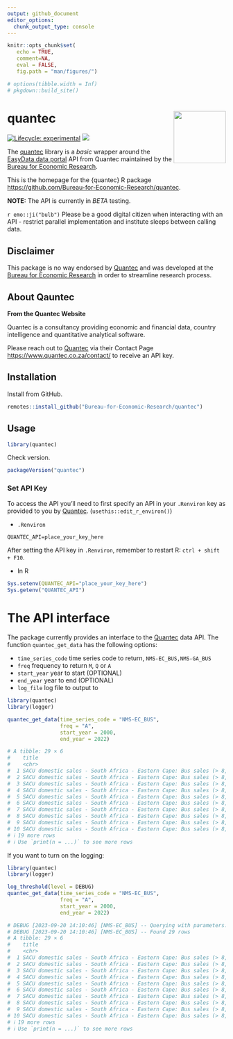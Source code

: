 ```yaml
---
output: github_document
editor_options: 
  chunk_output_type: console
---
```


```r
knitr::opts_chunk$set(
   echo = TRUE, 
   comment=NA,
   eval = FALSE, 
   fig.path = "man/figures/")

# options(tibble.width = Inf)
# pkgdown::build_site()
```

# quantec <img src="man/figures/logo.png" align="right" alt="" width="120" />

[![Lifecycle: experimental](https://img.shields.io/badge/lifecycle-experimental-orange.svg)](https://www.tidyverse.org/lifecycle/#experimental)
[![](https://img.shields.io/github/last-commit/Bureau-for-Economic-Research/quantec.svg)](https://github.com/Bureau-for-Economic-Research/quantec/commits/develop)

The [quantec](https://github.com/Bureau-for-Economic-Research/quantec) library is a _basic_ wrapper around the [EasyData data portal](https://www.easydata.co.za/) API from Quantec maintained by the [Bureau for Economic Research](https://www.ber.ac.za/home/).

This is the homepage for the {quantec} R package <https://github.com/Bureau-for-Economic-Research/quantec>.

**NOTE:** The API is currently in _BETA_ testing.

`r emo::ji("bulb")` Please be a good digital citizen when interacting with an API - restrict parallel implementation and institute sleeps between calling data. 

## Disclaimer

This package is no way endorsed by [Quantec](https://www.easydata.co.za/) and was developed at the [Bureau for Economic Research](https://www.ber.ac.za/home/) in order to streamline research process. 

## About Qauntec

**From the Quantec Website**

Quantec is a consultancy providing economic and financial data, country intelligence and quantitative analytical software.

Please reach out to [Quantec](https://www.easydata.co.za/) via their Contact Page <https://www.quantec.co.za/contact/> to receive an API key.

## Installation

Install from GitHub.

```r
remotes::install_github("Bureau-for-Economic-Research/quantec")
```

## Usage

```r
library(quantec)
```

Check version.

```r
packageVersion("quantec")
```

### Set API Key

To access the API you'll need to first specify an API in your `.Renviron` key as provided to you by [Quantec](https://www.easydata.co.za/). (`usethis::edit_r_environ()`)

* `.Renviron`

```txt
QUANTEC_API=place_your_key_here
```

After setting the API key in `.Renviron`, remember to restart R: `ctrl + shift + F10`.

* In R

```r
Sys.setenv(QUANTEC_API="place_your_key_here")
Sys.getenv("QUANTEC_API")
```

# The API interface

The package currently provides an interface to the [Quantec](https://www.easydata.co.za/) data API. The function `quantec_get_data` has the following options:

* `time_series_code` time series code to return, `NMS-EC_BUS,NMS-GA_BUS`
* `freq` frequency to return `M`, `Q` or `A`
* `start_year` year to start (OPTIONAL)
* `end_year` year to end (OPTIONAL)
* `log_file` log file to output to

```r
library(quantec)
library(logger)

quantec_get_data(time_series_code = "NMS-EC_BUS", 
                 freq = "A", 
                 start_year = 2000, 
                 end_year = 2022)

# A tibble: 29 × 6                                                                                                                                                                                                    
#    title                                                                    unit                           source code           date       value
#    <chr>                                                                    <chr>                          <chr>  <chr>          <date>     <dbl>
#  1 SACU domestic sales - South Africa - Eastern Cape: Bus sales (> 8,500kg) Number (Sum of Monthly Values) NAAMSA NMS-EC_BUS-SAN 1994-12-31    10
#  2 SACU domestic sales - South Africa - Eastern Cape: Bus sales (> 8,500kg) Number (Sum of Monthly Values) NAAMSA NMS-EC_BUS-SAN 1995-12-31     7
#  3 SACU domestic sales - South Africa - Eastern Cape: Bus sales (> 8,500kg) Number (Sum of Monthly Values) NAAMSA NMS-EC_BUS-SAN 1996-12-31    28
#  4 SACU domestic sales - South Africa - Eastern Cape: Bus sales (> 8,500kg) Number (Sum of Monthly Values) NAAMSA NMS-EC_BUS-SAN 1997-12-31    70
#  5 SACU domestic sales - South Africa - Eastern Cape: Bus sales (> 8,500kg) Number (Sum of Monthly Values) NAAMSA NMS-EC_BUS-SAN 1998-12-31     7
#  6 SACU domestic sales - South Africa - Eastern Cape: Bus sales (> 8,500kg) Number (Sum of Monthly Values) NAAMSA NMS-EC_BUS-SAN 1999-12-31     3
#  7 SACU domestic sales - South Africa - Eastern Cape: Bus sales (> 8,500kg) Number (Sum of Monthly Values) NAAMSA NMS-EC_BUS-SAN 2000-12-31     6
#  8 SACU domestic sales - South Africa - Eastern Cape: Bus sales (> 8,500kg) Number (Sum of Monthly Values) NAAMSA NMS-EC_BUS-SAN 2001-12-31    25
#  9 SACU domestic sales - South Africa - Eastern Cape: Bus sales (> 8,500kg) Number (Sum of Monthly Values) NAAMSA NMS-EC_BUS-SAN 2002-12-31    53
# 10 SACU domestic sales - South Africa - Eastern Cape: Bus sales (> 8,500kg) Number (Sum of Monthly Values) NAAMSA NMS-EC_BUS-SAN 2003-12-31    17
# ℹ 19 more rows
# ℹ Use `print(n = ...)` to see more rows
```

If you want to turn on the logging: 

```r
library(quantec)
library(logger)

log_threshold(level = DEBUG)
quantec_get_data(time_series_code = "NMS-EC_BUS", 
                 freq = "A", 
                 start_year = 2000, 
                 end_year = 2022)

# DEBUG [2023-09-20 14:10:46] [NMS-EC_BUS] -- Querying with parameters: # [{"timeSeriesCodes":["NMS-EC_BUS"],"respFormat":["csv"],"freqs":["A"],"startYear":[2000],"endYear":[2022],"isTidy":[true]}]
# DEBUG [2023-09-20 14:10:46] [NMS-EC_BUS] -- Found 29 rows                                                                                                                                                            
# A tibble: 29 × 6
#    title                                                                    unit                           source code           date       value
#    <chr>                                                                    <chr>                          <chr>  <chr>          <date>     <dbl>
#  1 SACU domestic sales - South Africa - Eastern Cape: Bus sales (> 8,500kg) Number (Sum of Monthly Values) NAAMSA NMS-EC_BUS-SAN 1994-12-31    10
#  2 SACU domestic sales - South Africa - Eastern Cape: Bus sales (> 8,500kg) Number (Sum of Monthly Values) NAAMSA NMS-EC_BUS-SAN 1995-12-31     7
#  3 SACU domestic sales - South Africa - Eastern Cape: Bus sales (> 8,500kg) Number (Sum of Monthly Values) NAAMSA NMS-EC_BUS-SAN 1996-12-31    28
#  4 SACU domestic sales - South Africa - Eastern Cape: Bus sales (> 8,500kg) Number (Sum of Monthly Values) NAAMSA NMS-EC_BUS-SAN 1997-12-31    70
#  5 SACU domestic sales - South Africa - Eastern Cape: Bus sales (> 8,500kg) Number (Sum of Monthly Values) NAAMSA NMS-EC_BUS-SAN 1998-12-31     7
#  6 SACU domestic sales - South Africa - Eastern Cape: Bus sales (> 8,500kg) Number (Sum of Monthly Values) NAAMSA NMS-EC_BUS-SAN 1999-12-31     3
#  7 SACU domestic sales - South Africa - Eastern Cape: Bus sales (> 8,500kg) Number (Sum of Monthly Values) NAAMSA NMS-EC_BUS-SAN 2000-12-31     6
#  8 SACU domestic sales - South Africa - Eastern Cape: Bus sales (> 8,500kg) Number (Sum of Monthly Values) NAAMSA NMS-EC_BUS-SAN 2001-12-31    25
#  9 SACU domestic sales - South Africa - Eastern Cape: Bus sales (> 8,500kg) Number (Sum of Monthly Values) NAAMSA NMS-EC_BUS-SAN 2002-12-31    53
# 10 SACU domestic sales - South Africa - Eastern Cape: Bus sales (> 8,500kg) Number (Sum of Monthly Values) NAAMSA NMS-EC_BUS-SAN 2003-12-31    17
# ℹ 19 more rows
# ℹ Use `print(n = ...)` to see more rows
```

